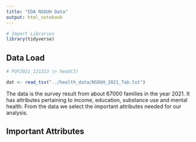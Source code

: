 ```yaml
---
title: "EDA NSDUH Data"
output: html_notebook
---
```


```r
# Import Libraries
library(tidyverse)

```

## Data Load
```r
# PUF2021_121323 |> head(3)
```

```r
dat <- read_tsv("../health_data/NSDUH_2021_Tab.txt")
```

The data is the survey result from about 67000 families in the year 2021. It has attributes pertaining to income, education, substance use and mental health. From the data we select the important attributes needed for our analysis.

## Important Attributes

















